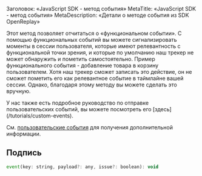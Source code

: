 Заголовок: «JavaScript SDK - метод события»
MetaTitle: «JavaScript SDK - метод события»
MetaDescription: «Детали о методе события из SDK OpenReplay»

Этот метод позволяет отчитаться о «функциональном событии». С помощью функциональных событий вы можете сигнализировать моменты в сессии пользователя, которые имеют релевантность с функциональной точки зрения, и которые по умолчанию наш трекер не может обнаружить и пометить самостоятельно.
Пример функционального события - добавление товара в корзину пользователем. Хотя наш трекер сможет записать это действие, он не сможет пометить его как релевантное событие в таймлайне вашей сессии.
Однако, благодаря этому методу вы можете сделать это вручную.

<Aside type="tip">
  У нас также есть подробное руководство по отправке пользовательских событий, вы можете посмотреть его [здесь](/tutorials/custom-events).
</Aside>

См. [пользовательские события](/installation/custom-events#functionalevents) для получения дополнительной информации.

## Подпись


```js 
event(key: string, payload?: any, issue?: boolean): void
```

